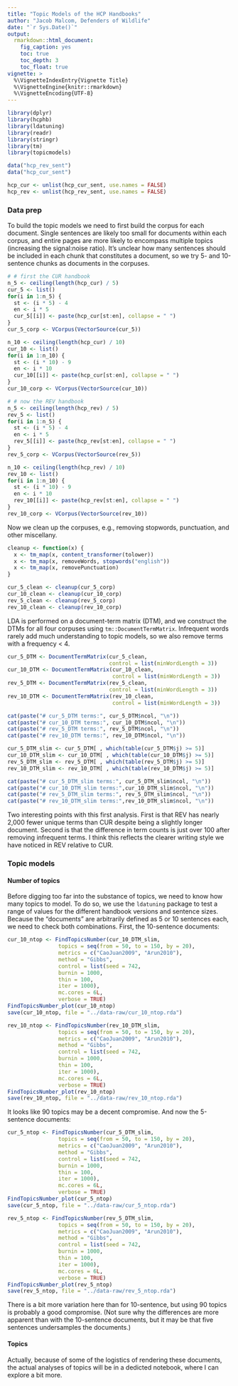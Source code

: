 ```yaml
---
title: "Topic Models of the HCP Handbooks"
author: "Jacob Malcom, Defenders of Wildlife"
date: "`r Sys.Date()`"
output: 
  rmarkdown::html_document:
    fig_caption: yes
    toc: true
    toc_depth: 3
    toc_float: true
vignette: >
  %\VignetteIndexEntry{Vignette Title}
  %\VignetteEngine{knitr::rmarkdown}
  %\VignetteEncoding{UTF-8}
---
```


```r
library(dplyr)
library(hcphb)
library(ldatuning)
library(readr)
library(stringr)
library(tm)
library(topicmodels)

data("hcp_rev_sent")
data("hcp_cur_sent")

hcp_cur <- unlist(hcp_cur_sent, use.names = FALSE)
hcp_rev <- unlist(hcp_rev_sent, use.names = FALSE)
```

### Data prep

To build the topic models we need to first build the corpus for each document. Single sentences are likely too small for documents within each corpus, and entire pages are more likely to encompass multiple topics (increasing the signal:noise ratio). It's unclear how many sentences should be included in each chunk that constitutes a document, so we try 5- and 10-sentence chunks as documents in the corpuses.

```r
# # first the CUR handbook
n_5 <- ceiling(length(hcp_cur) / 5)
cur_5 <- list()
for(i in 1:n_5) {
  st <- (i * 5) - 4
  en <- i * 5
  cur_5[[i]] <- paste(hcp_cur[st:en], collapse = " ")
}
cur_5_corp <- VCorpus(VectorSource(cur_5))

n_10 <- ceiling(length(hcp_cur) / 10)
cur_10 <- list()
for(i in 1:n_10) {
  st <- (i * 10) - 9
  en <- i * 10
  cur_10[[i]] <- paste(hcp_cur[st:en], collapse = " ")
}
cur_10_corp <- VCorpus(VectorSource(cur_10))

# # now the REV handbook
n_5 <- ceiling(length(hcp_rev) / 5)
rev_5 <- list()
for(i in 1:n_5) {
  st <- (i * 5) - 4
  en <- i * 5
  rev_5[[i]] <- paste(hcp_rev[st:en], collapse = " ")
}
rev_5_corp <- VCorpus(VectorSource(rev_5))

n_10 <- ceiling(length(hcp_rev) / 10)
rev_10 <- list()
for(i in 1:n_10) {
  st <- (i * 10) - 9
  en <- i * 10
  rev_10[[i]] <- paste(hcp_rev[st:en], collapse = " ")
}
rev_10_corp <- VCorpus(VectorSource(rev_10))
```

Now we clean up the corpuses, e.g., removing stopwords, punctuation, and other miscellany.

```r
cleanup <- function(x) {
  x <- tm_map(x, content_transformer(tolower))
  x <- tm_map(x, removeWords, stopwords("english"))
  x <- tm_map(x, removePunctuation)
}

cur_5_clean <- cleanup(cur_5_corp)
cur_10_clean <- cleanup(cur_10_corp)
rev_5_clean <- cleanup(rev_5_corp)
rev_10_clean <- cleanup(rev_10_corp)
```

LDA is performed on a document-term matrix (DTM), and we construct the DTMs for all four corpuses using `tm::DocumentTermMatrix`. Infrequent words rarely add much understanding to topic models, so we also remove terms with a frequency < 4.

```r
cur_5_DTM <- DocumentTermMatrix(cur_5_clean,
                                control = list(minWordLength = 3))
cur_10_DTM <- DocumentTermMatrix(cur_10_clean,
                                 control = list(minWordLength = 3))
rev_5_DTM <- DocumentTermMatrix(rev_5_clean,
                                control = list(minWordLength = 3))
rev_10_DTM <- DocumentTermMatrix(rev_10_clean,
                                 control = list(minWordLength = 3))

cat(paste("# cur_5_DTM terms:", cur_5_DTM$ncol, "\n"))
cat(paste("# cur_10_DTM terms:", cur_10_DTM$ncol, "\n"))
cat(paste("# rev_5_DTM terms:", rev_5_DTM$ncol, "\n"))
cat(paste("# rev_10_DTM terms:", rev_10_DTM$ncol, "\n"))

cur_5_DTM_slim <- cur_5_DTM[ , which(table(cur_5_DTM$j) >= 5)]
cur_10_DTM_slim <- cur_10_DTM[ , which(table(cur_10_DTM$j) >= 5)]
rev_5_DTM_slim <- rev_5_DTM[ , which(table(rev_5_DTM$j) >= 5)]
rev_10_DTM_slim <- rev_10_DTM[ , which(table(rev_10_DTM$j) >= 5)]

cat(paste("# cur_5_DTM_slim terms:", cur_5_DTM_slim$ncol, "\n"))
cat(paste("# cur_10_DTM_slim terms:",cur_10_DTM_slim$ncol, "\n"))
cat(paste("# rev_5_DTM_slim terms:", rev_5_DTM_slim$ncol, "\n"))
cat(paste("# rev_10_DTM_slim terms:",rev_10_DTM_slim$ncol, "\n"))
```

Two interesting points with this first analysis. First is that REV has nearly 2,000 fewer unique terms than CUR despite being a slightly longer document. Second is that the difference in term counts is just over 100 after removing infrequent terms. I think this reflects the clearer writing style we have noticed in REV relative to CUR.

### Topic models

#### Number of topics

Before digging too far into the substance of topics, we need to know how many topics to model. To do so, we use the `ldatuning` package to test a range of values for the different handbook versions and sentence sizes. Because the "documents" are arbitrarily defined as 5 or 10 sentences each, we need to check both combinations. First, the 10-sentence documents:

```r
cur_10_ntop <- FindTopicsNumber(cur_10_DTM_slim,
                topics = seq(from = 50, to = 150, by = 20),
                metrics = c("CaoJuan2009", "Arun2010"),
                method = "Gibbs",
                control = list(seed = 742,
                burnin = 1000,
                thin = 100,
                iter = 1000),
                mc.cores = 6L,
                verbose = TRUE)
FindTopicsNumber_plot(cur_10_ntop)
save(cur_10_ntop, file = "../data-raw/cur_10_ntop.rda")

rev_10_ntop <- FindTopicsNumber(rev_10_DTM_slim,
                topics = seq(from = 50, to = 150, by = 20),
                metrics = c("CaoJuan2009", "Arun2010"),
                method = "Gibbs",
                control = list(seed = 742,
                burnin = 1000,
                thin = 100,
                iter = 1000),
                mc.cores = 6L,
                verbose = TRUE)
FindTopicsNumber_plot(rev_10_ntop)
save(rev_10_ntop, file = "../data-raw/rev_10_ntop.rda")
```

It looks like 90 topics may be a decent compromise. And now the 5-sentence documents:

```r
cur_5_ntop <- FindTopicsNumber(cur_5_DTM_slim,
                topics = seq(from = 50, to = 150, by = 20),
                metrics = c("CaoJuan2009", "Arun2010"),
                method = "Gibbs",
                control = list(seed = 742,
                burnin = 1000,
                thin = 100,
                iter = 1000),
                mc.cores = 6L,
                verbose = TRUE)
FindTopicsNumber_plot(cur_5_ntop)
save(cur_5_ntop, file = "../data-raw/cur_5_ntop.rda")

rev_5_ntop <- FindTopicsNumber(rev_5_DTM_slim,
                topics = seq(from = 50, to = 150, by = 20),
                metrics = c("CaoJuan2009", "Arun2010"),
                method = "Gibbs",
                control = list(seed = 742,
                burnin = 1000,
                thin = 100,
                iter = 1000),
                mc.cores = 6L,
                verbose = TRUE)
FindTopicsNumber_plot(rev_5_ntop)
save(rev_5_ntop, file = "../data-raw/rev_5_ntop.rda")
```

There is a bit more variation here than for 10-sentence, but using 90 topics is probably a good compromise. (Not sure why the differences are more apparent than with the 10-sentence documents, but it may be that five sentences undersamples the documents.)

#### Topics

Actually, because of some of the logistics of rendering these documents, the actual analyses of topics will be in a dedicted notebook, where I can explore a bit more.